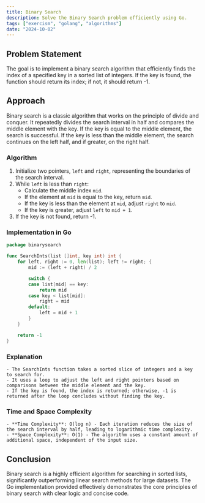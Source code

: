 ```yaml
---
title: Binary Search
description: Solve the Binary Search problem efficiently using Go.
tags: ["exercism", "golang", "algorithms"]
date: "2024-10-02"
---
```


## Problem Statement

The goal is to implement a binary search algorithm that efficiently finds the index of a specified key in a sorted list of integers. If the key is found, the function should return its index; if not, it should return -1.

## Approach

Binary search is a classic algorithm that works on the principle of divide and conquer. It repeatedly divides the search interval in half and compares the middle element with the key. If the key is equal to the middle element, the search is successful. If the key is less than the middle element, the search continues on the left half, and if greater, on the right half.

### Algorithm

1. Initialize two pointers, `left` and `right`, representing the boundaries of the search interval.
2. While `left` is less than `right`:
   - Calculate the middle index `mid`.
   - If the element at `mid` is equal to the key, return `mid`.
   - If the key is less than the element at `mid`, adjust `right` to `mid`.
   - If the key is greater, adjust `left` to `mid + 1`.
3. If the key is not found, return -1.

### Implementation in Go

```go
package binarysearch

func SearchInts(list []int, key int) int {
	for left, right := 0, len(list); left != right; {
		mid := (left + right) / 2

		switch {
		case list[mid] == key:
			return mid
		case key < list[mid]:
			right = mid
		default:
			left = mid + 1
		}
	}

	return -1
}
```

### Explanation
    - The SearchInts function takes a sorted slice of integers and a key to search for.
    - It uses a loop to adjust the left and right pointers based on comparisons between the middle element and the key.
    - If the key is found, the index is returned; otherwise, -1 is returned after the loop concludes without finding the key.

### Time and Space Complexity
    - **Time Complexity**: O(log n) - Each iteration reduces the size of the search interval by half, leading to logarithmic time complexity.
    - **Space Complexity**: O(1) - The algorithm uses a constant amount of additional space, independent of the input size.

## Conclusion
Binary search is a highly efficient algorithm for searching in sorted lists, significantly outperforming linear search methods for large datasets. The Go implementation provided effectively demonstrates the core principles of binary search with clear logic and concise code.